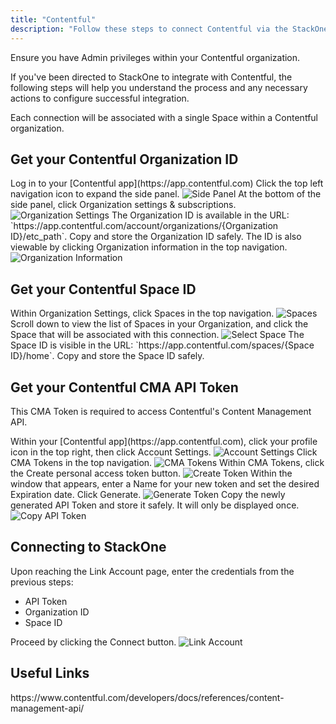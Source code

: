 ```yaml
---
title: "Contentful"
description: "Follow these steps to connect Contentful via the StackOne Hub successfully."
---
```



<Warning>
  Ensure you have Admin privileges within your Contentful organization.
</Warning>

If you've been directed to StackOne to integrate with Contentful, the following steps will help you understand the process and any necessary actions to configure successful integration.

Each connection will be associated with a single Space within a Contentful organization.

## Get your Contentful Organization ID

<Steps>
  <Step title="Log in to Contentful">
    Log in to your [Contentful app](https://app.contentful.com)
  </Step>

  <Step title="Expand Side Panel">
    Click the top left navigation icon to expand the side panel.
    <Frame>
      <img className='rounded-md' style={{ margin: '0 auto', border: '1px solid #efefef' }} alt="Side Panel" src="/images/contentful/image1.png" />
    </Frame>
  </Step>

  <Step title="Organization Settings">
    At the bottom of the side panel, click Organization settings & subscriptions.
    <Frame>
      <img className='rounded-md' style={{ margin: '0 auto', border: '1px solid #efefef' }} alt="Organization Settings" src="/images/contentful/image2.png" />
    </Frame>
  </Step>

  <Step title="Copy Organization ID">
    The Organization ID is available in the URL: `https://app.contentful.com/account/organizations/{Organization ID}/etc_path`. Copy and store the Organization ID safely. The ID is also viewable by clicking Organization information in the top navigation.
    <Frame>
      <img className='rounded-md' style={{ margin: '0 auto', border: '1px solid #efefef' }} alt="Organization Information" src="/images/contentful/image3.png" />
    </Frame>
  </Step>
</Steps>

## Get your Contentful Space ID

<Steps>
  <Step title="Navigate to Spaces">
    Within Organization Settings, click Spaces in the top navigation.
    <Frame>
      <img className='rounded-md' style={{ margin: '0 auto', border: '1px solid #efefef' }} alt="Spaces" src="/images/contentful/image4.png" />
    </Frame>
  </Step>

  <Step title="Select Space">
    Scroll down to view the list of Spaces in your Organization, and click the Space that will be associated with this connection.
    <Frame>
      <img className='rounded-md' style={{ margin: '0 auto', border: '1px solid #efefef' }} alt="Select Space" src="/images/contentful/image5.png" />
    </Frame>
  </Step>

  <Step title="Copy Space ID">
    The Space ID is visible in the URL: `https://app.contentful.com/spaces/{Space ID}/home`. Copy and store the Space ID safely.
  </Step>
</Steps>

## Get your Contentful CMA API Token

This CMA Token is required to access Contentful's Content Management API.

<Steps>
  <Step title="Account Settings">
    Within your [Contentful app](https://app.contentful.com), click your profile icon in the top right, then click Account Settings.
    <Frame>
      <img className='rounded-md' style={{ margin: '0 auto', border: '1px solid #efefef' }} alt="Account Settings" src="/images/contentful/image6.png" />
    </Frame>
  </Step>

  <Step title="CMA Tokens">
    Click CMA Tokens in the top navigation.
    <Frame>
      <img className='rounded-md' style={{ margin: '0 auto', border: '1px solid #efefef' }} alt="CMA Tokens" src="/images/contentful/image7.png" />
    </Frame>
  </Step>

  <Step title="Create Token">
    Within CMA Tokens, click the Create personal access token button.
    <Frame>
      <img className='rounded-md' style={{ margin: '0 auto', border: '1px solid #efefef' }} alt="Create Token" src="/images/contentful/image8.png" />
    </Frame>
  </Step>

  <Step title="Generate Token">
    Within the window that appears, enter a Name for your new token and set the desired Expiration date. Click Generate.
    <Frame>
      <img className='rounded-md' style={{ margin: '0 auto', border: '1px solid #efefef' }} alt="Generate Token" src="/images/contentful/image9.png" />
    </Frame>
  </Step>

  <Step title="Copy API Token">
    Copy the newly generated API Token and store it safely. It will only be displayed once.
    <Frame>
      <img className='rounded-md' style={{ margin: '0 auto', border: '1px solid #efefef' }} alt="Copy API Token" src="/images/contentful/image10.png" />
    </Frame>
  </Step>
</Steps>

## Connecting to StackOne

<Steps>
  <Step title="Enter Credentials">
    Upon reaching the Link Account page, enter the credentials from the previous steps:
    <ul>
      <li>API Token</li>
      <li>Organization ID</li>
      <li>Space ID</li>
    </ul>
    Proceed by clicking the Connect button.
    <Frame>
      <img className='rounded-md' style={{ margin: '0 auto', border: '1px solid #efefef' }} alt="Link Account" src="/images/contentful/image11.png" />
    </Frame>
  </Step>
</Steps>

<IntegrationFooter />

## Useful Links
<Card title="API Reference" icon="link" href="https://www.contentful.com/developers/docs/references/content-management-api/">
    https://www.contentful.com/developers/docs/references/content-management-api/
</Card>


